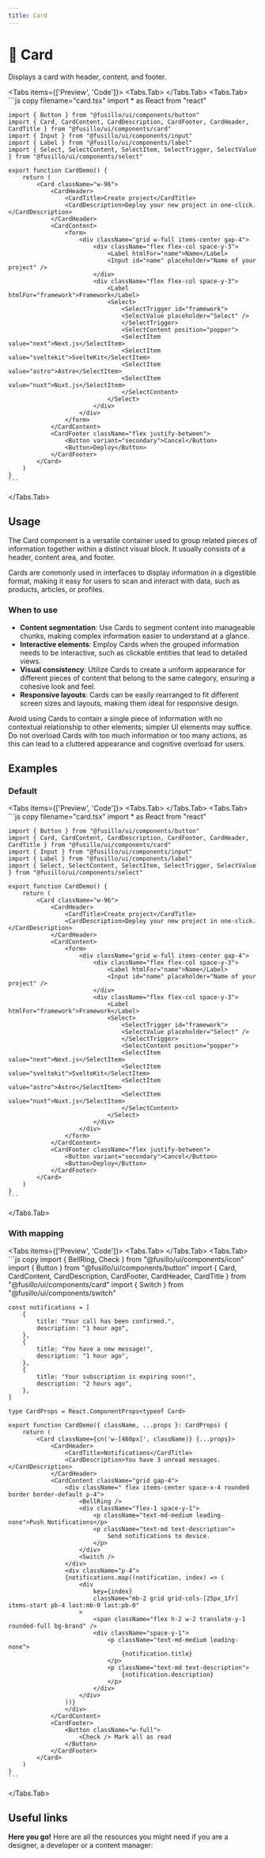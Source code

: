 ```yaml
---
title: Card
---
```



# 💠 Card

Displays a card with header, content, and footer.

<Tabs items={['Preview', 'Code']}>
  <Tabs.Tab>
    <CardPreview />
  </Tabs.Tab>
  <Tabs.Tab>
    ```js copy filename="card.tsx"
    import * as React from "react"

    import { Button } from "@fusillo/ui/components/button"
    import { Card, CardContent, CardDescription, CardFooter, CardHeader, CardTitle } from "@fusillo/ui/components/card"
    import { Input } from "@fusillo/ui/components/input"
    import { Label } from "@fusillo/ui/components/label"
    import { Select, SelectContent, SelectItem, SelectTrigger, SelectValue } from "@fusillo/ui/components/select"

    export function CardDemo() {
        return (
            <Card className="w-96">
                <CardHeader>
                    <CardTitle>Create project</CardTitle>
                    <CardDescription>Deploy your new project in one-click.</CardDescription>
                </CardHeader>
                <CardContent>
                    <form>
                        <div className="grid w-full items-center gap-4">
                            <div className="flex flex-col space-y-3">
                                <Label htmlFor="name">Name</Label>
                                <Input id="name" placeholder="Name of your project" />
                            </div>
                            <div className="flex flex-col space-y-3">
                                <Label htmlFor="framework">Framework</Label>
                                <Select>
                                    <SelectTrigger id="framework">
                                    <SelectValue placeholder="Select" />
                                    </SelectTrigger>
                                    <SelectContent position="popper">
                                    <SelectItem value="next">Next.js</SelectItem>
                                    <SelectItem value="sveltekit">SvelteKit</SelectItem>
                                    <SelectItem value="astro">Astro</SelectItem>
                                    <SelectItem value="nuxt">Nuxt.js</SelectItem>
                                    </SelectContent>
                                </Select>
                            </div>
                        </div>
                    </form>
                </CardContent>
                <CardFooter className="flex justify-between">
                    <Button variant="secondary">Cancel</Button>
                    <Button>Deploy</Button>
                </CardFooter>
            </Card>
        )
    }
    ```

  </Tabs.Tab>
</Tabs>

## Usage

The Card component is a versatile container used to group related pieces of information together within a distinct visual block. It usually consists of a header, content area, and footer.

Cards are commonly used in interfaces to display information in a digestible format, making it easy for users to scan and interact with data, such as products, articles, or profiles.

### When to use

- **Content segmentation**: Use Cards to segment content into manageable chunks, making complex information easier to understand at a glance.
- **Interactive elements**: Employ Cards when the grouped information needs to be interactive, such as clickable entities that lead to detailed views.
- **Visual consistency**: Utilize Cards to create a uniform appearance for different pieces of content that belong to the same category, ensuring a cohesive look and feel.
- **Responsive layouts**: Cards can be easily rearranged to fit different screen sizes and layouts, making them ideal for responsive design.

Avoid using Cards to contain a single piece of information with no contextual relationship to other elements; simpler UI elements may suffice. Do not overload Cards with too much information or too many actions, as this can lead to a cluttered appearance and cognitive overload for users.

## Examples

### Default

<Tabs items={['Preview', 'Code']}>
  <Tabs.Tab>
    <CardPreview />
  </Tabs.Tab>
  <Tabs.Tab>
    ```js copy filename="card.tsx"
    import * as React from "react"

    import { Button } from "@fusillo/ui/components/button"
    import { Card, CardContent, CardDescription, CardFooter, CardHeader, CardTitle } from "@fusillo/ui/components/card"
    import { Input } from "@fusillo/ui/components/input"
    import { Label } from "@fusillo/ui/components/label"
    import { Select, SelectContent, SelectItem, SelectTrigger, SelectValue } from "@fusillo/ui/components/select"

    export function CardDemo() {
        return (
            <Card className="w-96">
                <CardHeader>
                    <CardTitle>Create project</CardTitle>
                    <CardDescription>Deploy your new project in one-click.</CardDescription>
                </CardHeader>
                <CardContent>
                    <form>
                        <div className="grid w-full items-center gap-4">
                            <div className="flex flex-col space-y-3">
                                <Label htmlFor="name">Name</Label>
                                <Input id="name" placeholder="Name of your project" />
                            </div>
                            <div className="flex flex-col space-y-3">
                                <Label htmlFor="framework">Framework</Label>
                                <Select>
                                    <SelectTrigger id="framework">
                                    <SelectValue placeholder="Select" />
                                    </SelectTrigger>
                                    <SelectContent position="popper">
                                    <SelectItem value="next">Next.js</SelectItem>
                                    <SelectItem value="sveltekit">SvelteKit</SelectItem>
                                    <SelectItem value="astro">Astro</SelectItem>
                                    <SelectItem value="nuxt">Nuxt.js</SelectItem>
                                    </SelectContent>
                                </Select>
                            </div>
                        </div>
                    </form>
                </CardContent>
                <CardFooter className="flex justify-between">
                    <Button variant="secondary">Cancel</Button>
                    <Button>Deploy</Button>
                </CardFooter>
            </Card>
        )
    }
    ```

  </Tabs.Tab>
</Tabs>

### With mapping

<Tabs items={['Preview', 'Code']}>
  <Tabs.Tab>
    <CardWithMapping />
  </Tabs.Tab>
  <Tabs.Tab>
    ```js copy
    import { BellRing, Check } from "@fusillo/ui/components/icon"
    import { Button } from "@fusillo/ui/components/button"
    import { Card, CardContent, CardDescription, CardFooter, CardHeader, CardTitle } from "@fusillo/ui/components/card"
    import { Switch } from "@fusillo/ui/components/switch"

    const notifications = [
        {
            title: "Your call has been confirmed.",
            description: "1 hour ago",
        },
        {
            title: "You have a new message!",
            description: "1 hour ago",
        },
        {
            title: "Your subscription is expiring soon!",
            description: "2 hours ago",
        },
    ]

    type CardProps = React.ComponentProps<typeof Card>

    export function CardDemo({ className, ...props }: CardProps) {
        return (
            <Card className={cn('w-[460px]', className)} {...props}>
                <CardHeader>
                    <CardTitle>Notifications</CardTitle>
                    <CardDescription>You have 3 unread messages.</CardDescription>
                </CardHeader>
                <CardContent className="grid gap-4">
                    <div className=" flex items-center space-x-4 rounded border border-default p-4">
                        <BellRing />
                        <div className="flex-1 space-y-1">
                            <p className="text-md-medium leading-none">Push Notifications</p>
                            <p className="text-md text-description">
                                Send notifications to device.
                            </p>
                        </div>
                        <Switch />
                    </div>
                    <div className="p-4">
                    {notifications.map((notification, index) => (
                        <div
                            key={index}
                            className="mb-2 grid grid-cols-[25px_1fr] items-start pb-4 last:mb-0 last:pb-0"
                        >
                            <span className="flex h-2 w-2 translate-y-1 rounded-full bg-brand" />
                            <div className="space-y-1">
                                <p className="text-md-medium leading-none">
                                    {notification.title}
                                </p>
                                <p className="text-md text-description">
                                    {notification.description}
                                </p>
                            </div>
                        </div>
                    ))}
                    </div>
                </CardContent>
                <CardFooter>
                    <Button className="w-full">
                        <Check /> Mark all as read
                    </Button>
                </CardFooter>
            </Card>
        )
    }
    ```

  </Tabs.Tab>
</Tabs>

## Useful links

**Here you go!** Here are all the resources you might need if you are a designer, a developer or a content manager:

<Cards className="mt-8">
  <Card
    title="🤖 Storybook"
    href="https://www.stories.fusillo.design/?path=/docs/components-card--documentation"
  />
  <Card
    title="🪄 Figma"
    href="https://www.figma.com/design/Jfto7FUoU7mSpnv9uESD60/%F0%9F%9F%A0-fusillo---design-system?node-id=233-752&t=nua4UmG9Iu1hfUAm-1"
  />
</Cards>
